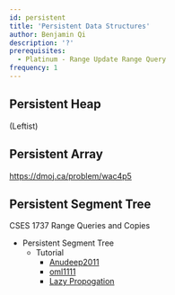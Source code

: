 ```yaml
---
id: persistent
title: 'Persistent Data Structures'
author: Benjamin Qi
description: '?'
prerequisites:
  - Platinum - Range Update Range Query
frequency: 1
---
```


## Persistent Heap

(Leftist)

## Persistent Array

https://dmoj.ca/problem/wac4p5

## Persistent Segment Tree

CSES 1737 Range Queries and Copies

- Persistent Segment Tree
  - Tutorial
    - [Anudeep2011](https://blog.anudeep2011.com/persistent-segment-trees-explained-with-spoj-problems/)
    - [oml1111](https://drive.google.com/file/d/0BwGLW04WRv0ITEZjRWlMSFc2bk0/view)
    - [Lazy Propogation](http://codeforces.com/blog/entry/47108?#comment-315047)
